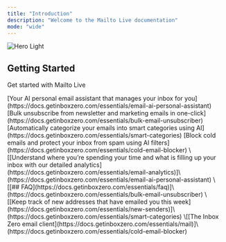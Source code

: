 ```yaml
---
title: "Introduction"
description: "Welcome to the Mailto Live documentation"
mode: "wide"
---
```


<img alt="Hero Light" classname="block dark:hidden" src="Addasubheading.png" />

## **Getting Started**

Get started with Mailto Live

<CardGroup cols={2}>
  <Card title="AI Personal Assistant" icon="wand-magic-sparkles" href="email-ai-automation/email-ai-automation.mdx">
    [Your AI personal email assistant that manages your inbox for you](https://docs.getinboxzero.com/essentials/email-ai-personal-assistant)
  </Card>

  <Card title="Bulk Unsubscriber" icon="envelope-circle-check" href="https://mintlify.com/docs/api-playground/openapi">
    [Bulk unsubscribe from newsletter and marketing emails in one-click](https://docs.getinboxzero.com/essentials/bulk-email-unsubscriber)
  </Card>

  <Card title="Smart Categories" icon="screwdriver-wrench" href="https://mintlify.com/docs/components/accordion">
    [Automatically categorize your emails into smart categories using AI](https://docs.getinboxzero.com/essentials/smart-categories)
  </Card>

  <Card title="Cold Email Blocker" icon="shield-halved" href="https://mintlify.com/customers">
    [Block cold emails and protect your inbox from spam using AI filters](https://docs.getinboxzero.com/essentials/cold-email-blocker)
  </Card>
</CardGroup>

<CardGroup cols={2}>
  <Card title="Analytics" icon="chart-simple" href="https://mintlify.com/docs/settings/global">
    \[[Understand where you’re spending your time and what is filling up your inbox with our detailed analytics](https://docs.getinboxzero.com/essentials/email-analytics)]\(https://docs.getinboxzero.com/essentials/email-ai-personal-assistant)
  </Card>

  <Card title="FAQ" icon="envelope-circle-check" href="https://mintlify.com/docs/api-playground/openapi">
    \[[## FAQ](https://docs.getinboxzero.com/essentials/faq)]\(https://docs.getinboxzero.com/essentials/bulk-email-unsubscriber)
  </Card>

  <Card title="New Senders" icon="user-plus" href="https://mintlify.com/docs/components/accordion">
    \[[Keep track of new addresses that have emailed you this week](https://docs.getinboxzero.com/essentials/new-senders)]\(https://docs.getinboxzero.com/essentials/smart-categories)
  </Card>

  <Card title="Email Client" icon="envelope" href="https://mintlify.com/customers">
    \[[The Inbox Zero email client](https://docs.getinboxzero.com/essentials/mail)]\(https://docs.getinboxzero.com/essentials/cold-email-blocker)
  </Card>
</CardGroup>